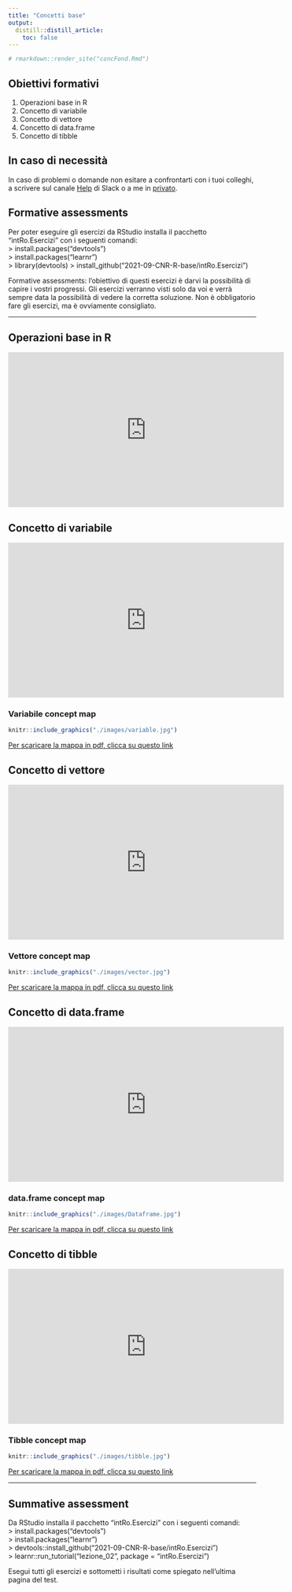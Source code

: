 ```yaml
---
title: "Concetti base"
output:
  distill::distill_article:
    toc: false
---
```


```r
# rmarkdown::render_site("concFond.Rmd")
```

## Obiettivi formativi

1. Operazioni base in R    
1. Concetto di variabile    
1. Concetto di vettore    
1. Concetto di data.frame    
1. Concetto di tibble    

## In caso di necessità

In caso di problemi o domande non esitare a confrontarti con i tuoi colleghi, a scrivere sul canale [Help](https://2021-cnr-r-base.slack.com/archives/C02DE4EB1L4) di Slack o a me in [privato](https://2021-cnr-r-base.slack.com/archives/D027RRHFYSX).

## Formative assessments

Per poter eseguire gli esercizi da RStudio installa il pacchetto "intRo.Esercizi" con i seguenti comandi:    
\> install.packages("devtools")    
\> install.packages("learnr")    
\> library(devtools)
\> install_github("2021-09-CNR-R-base/intRo.Esercizi")    

Formative assessments: l'obiettivo di questi esercizi è darvi la possibilità di capire i vostri progressi. Gli esercizi verranno visti solo da voi e verrà sempre data la possibilità di vedere la corretta soluzione. Non è obbligatorio fare gli esercizi, ma è ovviamente consigliato. 

----

## Operazioni base in R

<iframe width="560" height="315" src="https://www.youtube.com/embed/Y20P3u3c_1c" title="YouTube video player" frameborder="0" allow="accelerometer; autoplay; clipboard-write; encrypted-media; gyroscope; picture-in-picture" allowfullscreen></iframe>

## Concetto di variabile

<iframe width="560" height="315" src="https://www.youtube.com/embed/Y20P3u3c_1c" title="YouTube video player" frameborder="0" allow="accelerometer; autoplay; clipboard-write; encrypted-media; gyroscope; picture-in-picture" allowfullscreen></iframe>

### Variabile concept map

```r
knitr::include_graphics("./images/variable.jpg")
```

<a href=images/variable.pdf>Per scaricare la mappa in pdf, clicca su questo link</a>


## Concetto di vettore
<iframe width="560" height="315" src="https://www.youtube.com/embed/Y20P3u3c_1c" title="YouTube video player" frameborder="0" allow="accelerometer; autoplay; clipboard-write; encrypted-media; gyroscope; picture-in-picture" allowfullscreen></iframe>

### Vettore concept map

```r
knitr::include_graphics("./images/vector.jpg")
```

<a href=images/vector.pdf>Per scaricare la mappa in pdf, clicca su questo link</a>

## Concetto di data.frame    

<iframe width="560" height="315" src="https://www.youtube.com/embed/Y20P3u3c_1c" title="YouTube video player" frameborder="0" allow="accelerometer; autoplay; clipboard-write; encrypted-media; gyroscope; picture-in-picture" allowfullscreen></iframe>

### data.frame concept map

```r
knitr::include_graphics("./images/Dataframe.jpg")
```

<a href=images/Dataframe.pdf>Per scaricare la mappa in pdf, clicca su questo link</a>

## Concetto di tibble    

<iframe width="560" height="315" src="https://www.youtube.com/embed/Y20P3u3c_1c" title="YouTube video player" frameborder="0" allow="accelerometer; autoplay; clipboard-write; encrypted-media; gyroscope; picture-in-picture" allowfullscreen></iframe>

### Tibble concept map

```r
knitr::include_graphics("./images/tibble.jpg")
```

<a href=images/tibble.pdf>Per scaricare la mappa in pdf, clicca su questo link</a>

----

## Summative assessment

Da RStudio installa il pacchetto "intRo.Esercizi" con i seguenti comandi:    
\> install.packages("devtools")    
\> install.packages("learnr")    
\> devtools::install_github("2021-09-CNR-R-base/intRo.Esercizi")    
\> learnr::run_tutorial("lezione_02", package = "intRo.Esercizi")

Esegui tutti gli esercizi e sottometti i risultati come spiegato nell'ultima pagina del test.

